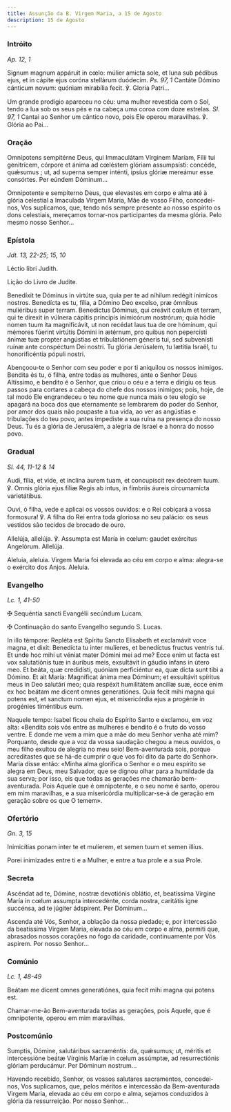 ```yaml
---
title: Assunção da B. Virgem Maria, a 15 de Agosto
description: 15 de Agosto
---
```


### Intróito

<em>Ap. 12, 1</em>

<div class="side-by-side not-content">

Signum magnum appáruit in cœlo: múlier amicta sole, et luna sub pédibus ejus, et in cápite ejus coróna stellárum duódecim. <em>Ps. 97, 1</em> Cantáte Dómino cánticum novum: quóniam mirabília fecit. ℣. Gloria Patri...

Um grande prodígio apareceu no céu: uma mulher revestida com o Sol, tendo a lua sob os seus pés e na cabeça uma coroa com doze estrelas. <em>Sl. 97, 1</em> Cantai ao Senhor um cântico novo, pois Ele operou maravilhas. ℣. Glória ao Pai...

</div>

### Oração

<div class="side-by-side not-content">

Omnípotens sempitérne Deus, qui Immaculátam Vírginem Maríam, Fílii tui genitrícem, córpore et ánima ad cœléstem glóriam assumpsísti: concéde, quǽsumus ; ut, ad superna semper inténti, ipsíus glóriæ mereámur esse consórtes. Per eúndem Dóminum...

Omnipotente e sempiterno Deus, que elevastes em corpo e alma até à glória celestial a Imaculada Virgem Maria, Mãe de vosso Filho, concedei-nos, Vos suplicamos, que, tendo nós sempre presente ao nosso espírito os dons celestiais, mereçamos tornar-nos participantes da mesma glória. Pelo mesmo nosso Senhor...

</div>

### Epístola

<em>Jdt. 13, 22-25; 15, 10</em>

<div class="side-by-side not-content">

Léctio libri Judith.

Lição do Livro de Judite.

Benedíxit te Dóminus in virtúte sua, quia per te ad níhilum redégit inimícos nostros. Benedícta es tu, fília, a Dómino Deo excelso, præ ómnibus muliéribus super terram. Benedíctus Dóminus, qui creávit cœlum et terram, qui te direxit in vúlnera cápitis príncipis inimicórum nostrórum; quia hódie nomen tuum ita magnificávit, ut non recédat laus tua de ore hóminum, qui mémores fúerint virtútis Dómini in ætérnum, pro quibus non pepercísti ánimæ tuæ propter angústias et tribulatiónem géneris tui, sed subvenísti ruínæ ante conspéctum Dei nostri. Tu glória Jerúsalem, tu lætítia Israël, tu honorificéntia pópuli nostri.

Abençoou-te o Senhor com seu poder e por ti aniquilou os nossos inimigos. Bendita és tu, ó filha, entre todas as mulheres, ante o Senhor Deus Altíssimo, e bendito é o Senhor, que criou o céu e a terra e dirigiu os teus passos para cortares a cabeça do chefe dos nossos inimigos; pois, hoje, de tal modo Ele engrandeceu o teu nome que nunca mais o teu elogio se apagará na boca dos que eternamente se lembrarem do poder do Senhor, por amor dos quais não poupaste a tua vida, ao ver as angústias e tribulações do teu povo, antes impediste a sua ruína na presença do nosso Deus. Tu és a glória de Jerusalém, a alegria de Israel e a honra do nosso povo.

</div>

### Gradual

<em>Sl. 44, 11-12 & 14</em>

<div class="side-by-side not-content">

Audi, fília, et vide, et inclína aurem tuam, et concupíscit rex decórem tuum. ℣. Omnis glória ejus fíliæ Regis ab intus, in fímbriis áureis circumamícta varietátibus.

Ouvi, ó filha, vede e aplicai os vossos ouvidos: e o Rei cobiçará a vossa formosura! ℣. A filha do Rei entra toda gloriosa no seu palácio: os seus vestidos são tecidos de brocado de ouro.

Allelúja, allelúja. ℣. Assumpta est María in cœlum: gaudet exércitus Angelórum. Allelúja.

Aleluia, aleluia. Virgem Maria foi elevada ao céu em corpo e alma: alegra-se o exército dos Anjos. Aleluia.

</div>

### Evangelho

<em>Lc. 1, 41-50</em>

<div class="side-by-side not-content">

<span class="cross text-red-500">✠</span> Sequéntia sancti Evangélii secúndum Lucam.

<span class="cross text-red-500">✠</span> Continuação do santo Evangelho segundo S. Lucas.

In illo témpore: Repléta est Spíritu Sancto Elisabeth et exclamávit voce magna, et dixit: Benedícta tu inter mulíeres, et benedíctus fructus ventris tui. Et unde hoc mihi ut véniat mater Dómini mei ad me? Ecce enim ut facta est vox salutatiónis tuæ in áuribus meis, exsultávit in gáudio infans in útero meo. Et beáta, quæ credidísti, quóniam perficiéntur ea, quæ dicta sunt tibi a Dómino. Et ait María: Magníficat ánima mea Dóminum; et exsultávit spíritus meus in Deo salutári meo; quia respéxit humilitátem ancíllæ suæ, ecce enim ex hoc beátam me dicent omnes generatiónes. Quia fecit mihi magna qui potens est, et sanctum nomen ejus, et misericórdia ejus a progénie in progénies timéntibus eum.

Naquele tempo: Isabel ficou cheia do Espírito Santo e exclamou, em voz alta: «Bendita sois vós entre as mulheres e bendito é o fruto do vosso ventre. E donde me vem a mim que a mãe do meu Senhor venha até mim? Porquanto, desde que a voz da vossa saudação chegou a meus ouvidos, o meu filho exultou de alegria no meu seio! Bem-aventurada sois, porque acreditastes que se há-de cumprir o que vos foi dito da parte do Senhor». Maria disse então: «Minha alma glorifica o Senhor e o meu espírito se alegra em Deus, meu Salvador, que se dignou olhar para a humildade da sua serva; por isso, eis que todas as gerações me chamarão bem-aventurada. Pois Aquele que é omnipotente, e o seu nome é santo, operou em mim maravilhas, e a sua misericórdia multiplicar-se-á de geração em geração sobre os que O temem».

</div>

### Ofertório

<em>Gn. 3, 15</em>

<div class="side-by-side not-content">

Inimicítias ponam inter te et mulíerem, et semen tuum et semen illíus.

Porei inimizades entre ti e a Mulher, e entre a tua prole e a sua Prole.

</div>

### Secreta

<div class="side-by-side not-content">

Ascéndat ad te, Dómine, nostræ devotiónis oblátio, et, beatíssima Vírgine María in cœlum assumpta intercedénte, corda nostra, caritátis igne succénsa, ad te júgiter ádspirent. Per Dóminum...

Ascenda até Vós, Senhor, a oblação da nossa piedade; e, por intercessão da beatíssima Virgem Maria, elevada ao céu em corpo e alma, permiti que, abrasados nossos corações no fogo da caridade, continuamente por Vós aspirem. Por nosso Senhor...

</div>

### Comúnio

<em>Lc. 1, 48-49</em>

<div class="side-by-side not-content">

Beátam me dicent omnes generatiónes, quia fecit mihi magna qui potens est.

Chamar-me-ão Bem-aventurada todas as gerações, pois Aquele, que é omnipotente, operou em mim maravilhas.

</div>

### Postcomúnio

<div class="side-by-side not-content">

Sumptis, Dómine, salutáribus sacraméntis: da, quǽsumus; ut, méritis et intercessióne beátæ Vírginis Maríæ in cœlum assúmptæ, ad resurrectiónis glóriam perducámur. Per Dóminum nostrum...

Havendo recebido, Senhor, os vossos salutares sacramentos, concedei-nos, Vos suplicamos, que, pelos méritos e intercessão da Bem-aventurada Virgem Maria, elevada ao céu em corpo e alma, sejamos conduzidos à glória da ressurreição. Por nosso Senhor...

</div>
